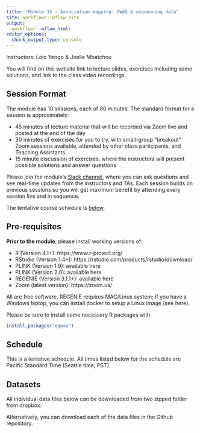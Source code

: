 ```yaml
---
title: "Module 15 - Association mapping: GWAS & sequencing data"
site: workflowr::wflow_site
output:
  workflowr::wflow_html:
editor_options:
  chunk_output_type: console
---
```



Instructors: Loic Yengo & Joelle Mbatchou

You will find on this website link to lecture slides, exercises including some solutions, and link to the class video recordings.


## Session Format
The module has 10 sessions, each of 80 minutes. The standard format for a session is approximately:

* 45 minutes of lecture material that will be recorded via Zoom live and posted at the end of the day
* 30 minutes of exercises for you to try, with small-group "breakout" Zoom sessions available, attended by other class participants, and Teaching Assistants
* 15 minute discussion of exercises, where the instructors will present possible solutions and answer questions

Please join the module's [Slack channel](www.expage.com), where you can ask questions and see real-time updates from the instructors and TAs.
Each session builds on previous sessions so you will get maximum benefit by attending every session live and in sequence.

The tentative course schedule is [below](#Schedule).


## Pre-requisites

**Prior to the module**, please install working versions of:

* R (Version 4.1+): https://www.r-project.org/
* RStudio (Version 1.4+): https://rstudio.com/products/rstudio/download/
* PLINK (Version 1.9): available here
* PLINK (Version 2.0): available here
* REGENIE (Version 3.1.1+): available here
* Zoom (latest version): https://zoom.us/

All are free software. 
REGENIE requires MAC/Linux system; if you have a Windows laptop, you can install docker to setup a Linux image (see here).

Please be sure to install some necessary R packages with 
```r
install.packages("qqman")
```

## Schedule

This is a tentative schedule. All times listed below for the schedule are Pacific Standard Time (Seattle time, PST).

## Datasets

All individual data files below can be downloaded from two zipped folder from dropbox:

Alternatively, you can download each of the data files in the Github repository.
